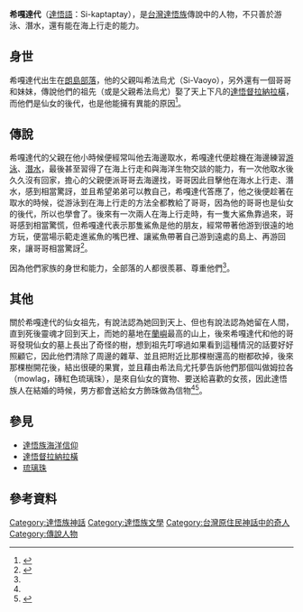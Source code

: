 '''希嘎達代'''（[[達悟語|達悟語]]：Si-kaptaptay），是[[台灣|台灣]][[達悟族|達悟族]]傳說中的人物，不只善於游泳、潛水，還有能在海上行走的能力。
==身世==
希嘎達代出生在[[朗島村|朗島部落]]，他的父親叫希法烏尤（Si-Vaoyo），另外還有一個哥哥和妹妹，傳說他們的祖先（或是父親希法烏尤）娶了天上下凡的[[達悟督拉納拉橫|達悟督拉納拉橫]]，而他們是仙女的後代，也是他能擁有異能的原因<ref name="能行在海上的Si Kaptaptay">{{cite web|url=http://yamibow.cs.pu.edu.tw/corpus_035.htm|title=能行在海上的Si Kaptaptay|publisher=達悟語線上詞典|accessdate=|archive-date=2014-01-26|archive-url=https://web.archive.org/web/20140126231231/http://yamibow.cs.pu.edu.tw/corpus_035.htm|dead-url=no}}</ref>。

==傳說==
希嘎達代的父親在他小時候便經常叫他去海邊取水，希嘎達代便趁機在海邊練習[[游泳|游泳]]、[[潛水|潛水]]，最後甚至習得了在海上行走和與海洋生物交談的能力，有一次他取水後久久沒有回家，擔心的父親便派哥哥去海邊找，哥哥因此目擊他在海水上行走、潛水，感到相當驚訝，並且希望弟弟可以教自己，希嘎達代答應了，他之後便趁著在取水的時候，從游泳到在海上行走的方法全都教給了哥哥，因為他的哥哥也是仙女的後代，所以也學會了。後來有一次兩人在海上行走時，有一隻大鯊魚靠過來，哥哥感到相當驚慌，但希嘎達代表示那隻鯊魚是他的朋友，經常帶著他游到很遠的地方玩，便當場示範走進鯊魚的嘴巴裡、讓鯊魚帶著自己游到遠處的島上、再游回來，讓哥哥相當驚訝<ref name="雅美族史篇">{{cite web|author=余光弘|title=臺灣原住民史-雅美族史篇|url=https://www.taaze.tw/goods/11100039739.html|publisher=國史館台灣文獻館|isbn=9789570231410|accessdate=1998-12-01}}</ref>。

因為他們家族的身世和能力，全部落的人都很羨慕、尊重他們<ref name="能行在海上的Si Kaptaptay"/>。

==其他==
關於希嘎達代的仙女祖先，有說法認為她回到天上、但也有說法認為她留在人間，直到死後靈魂才回到天上，而她的墓地在[[蘭嶼|蘭嶼]]最高的山上，後來希嘎達代和他的哥哥發現仙女的墓上長出了奇怪的樹，想到祖先叮嚀過如果看到這種情況的話要好好照顧它，因此他們清除了周邊的雜草、並且把附近比那棵樹還高的樹都砍掉，後來那棵樹開花後，結出很硬的果實，並且藉由希法烏尤托夢告訴他們那個叫做姆拉各（mowlag，磚紅色琉璃珠），是來自仙女的寶物、要送給喜歡的女孩，因此達悟族人在結婚的時候，男方都會送給女方飾珠做為信物<ref name="能行在海上的Si Kaptaptay"/><ref name="生命禮俗">{{cite web|url=http://www.tipp.org.tw/aborigines_info.asp?A_ID=11&AC_No=4|title=達悟族生命禮俗|publisher=台灣原住民族資訊資源網|accessdate=|archive-date=2020-10-18|archive-url=https://web.archive.org/web/20201018135250/http://www.tipp.org.tw/aborigines_info.asp?A_ID=11&AC_No=4|dead-url=no}}</ref>。

==參見==
*[[達悟族海洋信仰|達悟族海洋信仰]]
*[[達悟督拉納拉橫|達悟督拉納拉橫]]
*[[琉璃珠|琉璃珠]]

==參考資料==
{{reflist}}

{{達悟族神話}}
[[Category:達悟族神話|Category:達悟族神話]]
[[Category:達悟族文學|Category:達悟族文學]]
[[Category:台灣原住民神話中的奇人|Category:台灣原住民神話中的奇人]]
[[Category:傳說人物|Category:傳說人物]]